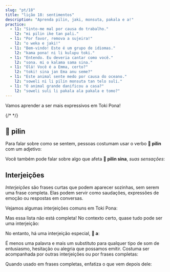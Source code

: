 ```yaml
---
slug: "pt/18"
title: "lição 18: sentimentos"
description: "Aprenda pilin, jaki, monsuta, pakala e a!"
practice:
  - l1: "Sinto-me mal por causa do trabalho."
    l2: "mi pilin ike tan pali."
  - l1: "Por favor, remova a sujeira!"
    l2: "o weka e jaki!"
  - l1: "Bem-vindo! Este é um grupo de idiomas."
    l2: "kama pona! ni li kulupu toki."
  - l1: "Entendo. Eu deveria cantar como você."
    l2: "sona. mi o kalama sama sina."
  - l1: "Olá! Você é a Emma, certo?"
    l2: "toki! sina jan Ema anu seme?"
  - l1: "Este animal sente medo por causa do oceano."
    l2: "soweli ni li pilin monsuta tan telo suli."
  - l1: "O animal grande danificou a casa?"
    l2: "soweli suli li pakala ala pakala e tomo?"
---
```



Vamos aprender a ser mais expressivos em Toki Pona!

<List>
  <Word sl="pilin" m="sentir, experimentar; coração" />
  <Word sl="jaki" m="sujo, nojento, podre" />
  <Word sl="monsuta" m="coisa assustadora, medo" />
  <Word sl="pakala" m="quebrar, danificar" />
  {/* <Word sl="taso" m="mas, apenas" />*/}
</List>

## 󱥎 pilin

Para falar sobre como se sentem, pessoas costumam usar o verbo **󱥎 pilin** com um adjetivo:

<List>
  <Word sl="pilin pona" m="sentir-se bem" />
  <Word sl="pilin wawa" m="sentir-se poderoso" />
  <Sentence sl="mi pilin nasa." m="Me sinto estranho." />
  <Sentence sl="sina pilin seme?" m="Como você está se sentindo?" />
  <Sentence sl="mi pilin monsuta tan soweli." m="Tenho medo de animais." />
</List>

Você também pode falar sobre algo que afeta **󱥎 pilin sina**, *suas sensações*:

<List>
  <Sentence sl="sina pona e pilin mi." m="Você me faz sentir melhor." />
  <Sentence sl="kon li jaki tawa pilin." m="O ar parece-me fétido." />
</List>

## Interjeições

*Interjeições* são frases curtas que podem aparecer sozinhas, sem serem uma frase completa. Elas podem servir como saudações, expressões de emoção ou respostas em conversas.

Vejamos algumas interjeições comuns em Toki Pona:

<List>
  <Word sl="toki!" m="Olá! Vamos conversar!" />
  <Word sl="pona!" m="Ótimo! Boa!" />
  <Word sl="sona." m="Entendo. Compreendido. Entendi." />
  <Word sl="wawa!" m="Incrível! Fantástico!" />
  <Word sl="lon." m="Verdade." />
  <Word sl="kama pona!" m="Boas-vindas!" />
</List>

Mas essa lista não está completa! No contexto certo, quase tudo pode ser uma interjeição:

<List>
  <Word sl="pipi!" m="(Aaah!) Um inseto!" />
</List>

No entanto, há uma interjeição especial, **󱤀 a**:

<List>
  <Word sl="a" m="ah, huh, oh" />
</List>

É menos uma palavra e mais um substituto para qualquer tipo de som de entusiasmo, hesitação ou alegria que possamos emitir. Costuma ser acompanhada por outras interjeições ou por frases completas:

<List>
    <Word sl="suwi a!" m="Que fofo!" />
    <Word sl="a, ken." m="Ah, talvez." />
    <Word sp="󱤀&zwnj;󱤀&zwnj;󱤀" sl="a a a!" m="hahaha! kkkk" />
</List>

Quando usado em frases completas, enfatiza o que vem depois dele:

<List>
    <Sentence sl="mi sona ala a e ni!" m="Eu <strong>não</strong> sabia disso!" />
</List>

<Practice exercises={frontmatter.practice} client:load />
